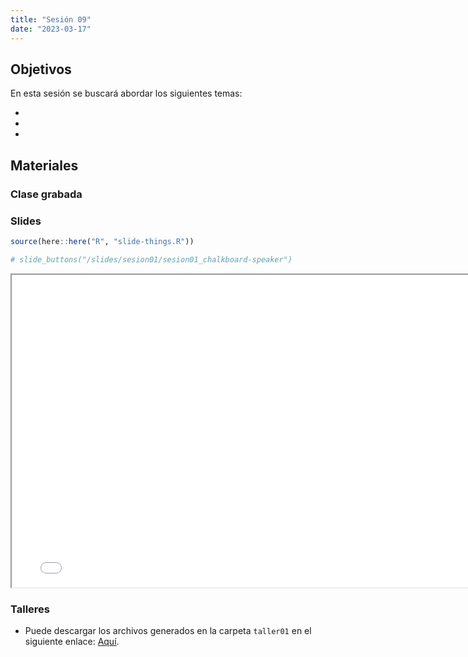 ```yaml
---
title: "Sesión 09"
date: "2023-03-17"
---
```


## Objetivos

En esta sesión se buscará abordar los siguientes temas: 

-
-
-


## Materiales

::: {.panel-tabset}

### Clase grabada




### Slides

```r
source(here::here("R", "slide-things.R"))
```

```r
# slide_buttons("/slides/sesion01/sesion01_chalkboard-speaker")
```

```{=html}
<iframe width="780" height="500" src="../slides/sesion01/sesion01_chalkboard-speaker.html" title="Sesión 1 - Intro a R"></iframe>
```

### Talleres

- Puede descargar los archivos generados en la carpeta `taller01` en el siguiente enlace: [Aquí]().


:::


